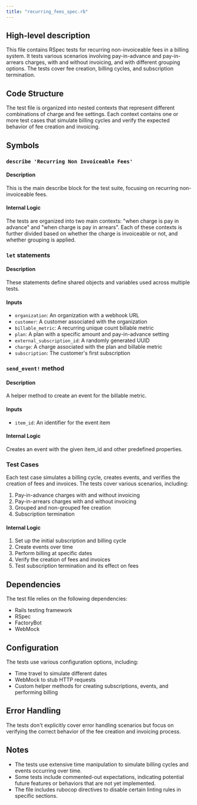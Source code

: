 ```yaml
---
title: "recurring_fees_spec.rb"
---
```


## High-level description
This file contains RSpec tests for recurring non-invoiceable fees in a billing system. It tests various scenarios involving pay-in-advance and pay-in-arrears charges, with and without invoicing, and with different grouping options. The tests cover fee creation, billing cycles, and subscription termination.

## Code Structure
The test file is organized into nested contexts that represent different combinations of charge and fee settings. Each context contains one or more test cases that simulate billing cycles and verify the expected behavior of fee creation and invoicing.

## Symbols

### `describe 'Recurring Non Invoiceable Fees'`
#### Description
This is the main describe block for the test suite, focusing on recurring non-invoiceable fees.

#### Internal Logic
The tests are organized into two main contexts: "when charge is pay in advance" and "when charge is pay in arrears". Each of these contexts is further divided based on whether the charge is invoiceable or not, and whether grouping is applied.

### `let` statements
#### Description
These statements define shared objects and variables used across multiple tests.

#### Inputs
- `organization`: An organization with a webhook URL
- `customer`: A customer associated with the organization
- `billable_metric`: A recurring unique count billable metric
- `plan`: A plan with a specific amount and pay-in-advance setting
- `external_subscription_id`: A randomly generated UUID
- `charge`: A charge associated with the plan and billable metric
- `subscription`: The customer's first subscription

### `send_event!` method
#### Description
A helper method to create an event for the billable metric.

#### Inputs
- `item_id`: An identifier for the event item

#### Internal Logic
Creates an event with the given item_id and other predefined properties.

### Test Cases
Each test case simulates a billing cycle, creates events, and verifies the creation of fees and invoices. The tests cover various scenarios, including:
1. Pay-in-advance charges with and without invoicing
2. Pay-in-arrears charges with and without invoicing
3. Grouped and non-grouped fee creation
4. Subscription termination

#### Internal Logic
1. Set up the initial subscription and billing cycle
2. Create events over time
3. Perform billing at specific dates
4. Verify the creation of fees and invoices
5. Test subscription termination and its effect on fees

## Dependencies
The test file relies on the following dependencies:
- Rails testing framework
- RSpec
- FactoryBot
- WebMock

## Configuration
The tests use various configuration options, including:
- Time travel to simulate different dates
- WebMock to stub HTTP requests
- Custom helper methods for creating subscriptions, events, and performing billing

## Error Handling
The tests don't explicitly cover error handling scenarios but focus on verifying the correct behavior of the fee creation and invoicing process.

## Notes
- The tests use extensive time manipulation to simulate billing cycles and events occurring over time.
- Some tests include commented-out expectations, indicating potential future features or behaviors that are not yet implemented.
- The file includes rubocop directives to disable certain linting rules in specific sections.